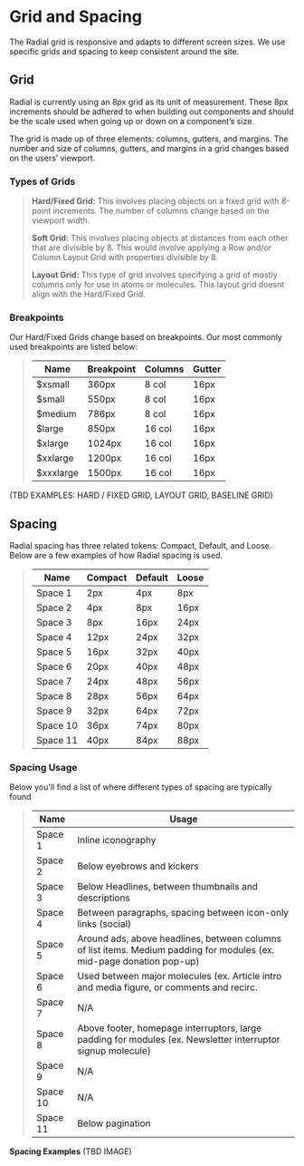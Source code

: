 
<Meta title="Foundations/Grid & Spacing" />

# Grid and Spacing

The Radial grid is responsive and adapts to different screen sizes. We use specific grids and spacing to keep consistent around the site.

## Grid

Radial is currently using an 8px grid as its unit of measurement. These 8px increments should be adhered to when building out components and should be the scale used when going up or down on a component’s size.

The grid is made up of three elements: columns, gutters, and margins. The number and size of columns, gutters, and margins in a grid changes based on the users’ viewport.

  
  

### Types of Grids

> **Hard/Fixed Grid:** This involves placing objects on a fixed grid with 8-point increments. The number of columns change based on the viewport width.
> 
> **Soft Grid:** This involves placing objects at distances from each other that are divisible by 8. This would involve applying a Row and/or Column Layout Grid with properties divisible by 8.
> 
> **Layout Grid:** This type of grid involves specifying a grid of mostly columns only for use in atoms or molecules. This layout grid doesnt align with the Hard/Fixed Grid.

  

### Breakpoints

Our Hard/Fixed Grids change based on breakpoints. Our most commonly used breakpoints are listed below:

> | Name | Breakpoint | Columns | Gutter |
> |--|--|--|--|
> | $xsmall | 360px | 8 col | 16px |
> | $small | 550px | 8 col | 16px |
> | $medium | 786px | 8 col | 16px |
> | $large | 850px | 16 col | 16px |
> | $xlarge | 1024px | 16 col | 16px |
> | $xxlarge | 1200px | 16 col | 16px |
> | $xxxlarge | 1500px | 16 col | 16px |

  

(TBD EXAMPLES: HARD / FIXED GRID, LAYOUT GRID, BASELINE GRID)

## Spacing

Radial spacing has three related tokens: Compact, Default, and Loose. Below are a few examples of how Radial spacing is used.

>   | Name | Compact | Default | Loose |
> |--|--|--|--|
> | Space 1 | 2px | 4px | 8px |
> | Space 2 | 4px | 8px | 16px |
> | Space 3 | 8px | 16px | 24px |
> | Space 4 | 12px | 24px | 32px |
> | Space 5 | 16px | 32px | 40px |
> | Space 6 | 20px | 40px | 48px |
> | Space 7 | 24px | 48px | 56px |
> | Space 8 | 28px | 56px | 64px |
> | Space 9 | 32px | 64px | 72px |
> | Space 10 | 36px | 74px | 80px |
> | Space 11 | 40px | 84px | 88px |

### Spacing Usage
Below you'll find a list of where different types of spacing are typically found
>   | Name | Usage |
>   |--|--|
> | Space 1 | Inline iconography |
> | Space 2 | Below eyebrows and kickers |
> | Space 3 | Below Headlines, between thumbnails and descriptions |
> | Space 4 | Between paragraphs, spacing between icon-only links (social) |
> | Space 5 | Around ads, above headlines, between columns of list items. Medium padding for modules (ex. mid-page donation pop-up) |
> | Space 6 | Used between major molecules (ex. Article intro and media figure, or comments and recirc.  |
> | Space 7 | N/A |
> | Space 8 | Above footer, homepage interruptors, large padding for modules (ex. Newsletter interruptor signup molecule) |
> | Space 9 | N/A |
> | Space 10 | N/A |
> | Space 11 | Below pagination |

**Spacing Examples**
(TBD IMAGE)
